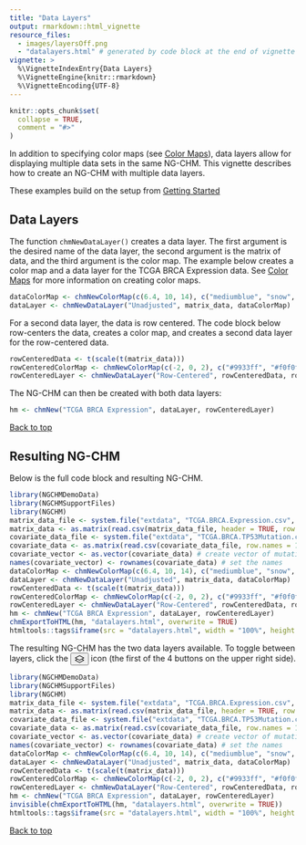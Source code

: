 ```yaml
---
title: "Data Layers"
output: rmarkdown::html_vignette
resource_files:
  - images/layersOff.png
  - "datalayers.html" # generated by code block at the end of vignette and displayed in an iframe
vignette: >
  %\VignetteIndexEntry{Data Layers}
  %\VignetteEngine{knitr::rmarkdown}
  %\VignetteEncoding{UTF-8}
---
```


```r
knitr::opts_chunk$set(
  collapse = TRUE,
  comment = "#>"
)
```

In addition to specifying color maps (see [Color Maps](color-maps.html)), data layers allow
for displaying multiple data sets in the same NG-CHM. This vignette
describes how to create an NG-CHM with multiple data layers.

These examples build on the setup from [Getting Started](getting-started.html)

## Data Layers

The function `chmNewDataLayer()` creates a data layer. The first argument is the desired name of the data layer,
the second argument is the matrix of data, and the third argument is the color map.
The example below creates a color map and a data layer for the TCGA BRCA Expression data.
See [Color Maps](color-maps.html) for more information on creating color maps.

```r
dataColorMap <- chmNewColorMap(c(6.4, 10, 14), c("mediumblue", "snow", "firebrick"))
dataLayer <- chmNewDataLayer("Unadjusted", matrix_data, dataColorMap)
```

For a second data layer, the data is row centered. The code block below
row-centers the data, creates a color map, and creates a second data layer for the row-centered data.

```r
rowCenteredData <- t(scale(t(matrix_data)))
rowCenteredColorMap <- chmNewColorMap(c(-2, 0, 2), c("#9933ff", "#f0f0f0", "#228B22"))
rowCenteredLayer <- chmNewDataLayer("Row-Centered", rowCenteredData, rowCenteredColorMap)
```

The NG-CHM can then be created with both data layers:

```r
hm <- chmNew("TCGA BRCA Expression", dataLayer, rowCenteredLayer)
```

[Back to top](#)

## Resulting NG-CHM

Below is the full code block and resulting NG-CHM.

```r
library(NGCHMDemoData)
library(NGCHMSupportFiles)
library(NGCHM)
matrix_data_file <- system.file("extdata", "TCGA.BRCA.Expression.csv", package = "NGCHMDemoData")
matrix_data <- as.matrix(read.csv(matrix_data_file, header = TRUE, row.names = 1, check.names = FALSE))
covariate_data_file <- system.file("extdata", "TCGA.BRCA.TP53Mutation.csv", package = "NGCHMDemoData")
covariate_data <- as.matrix(read.csv(covariate_data_file, row.names = 1))
covariate_vector <- as.vector(covariate_data) # create vector of mutation data
names(covariate_vector) <- rownames(covariate_data) # set the names
dataColorMap <- chmNewColorMap(c(6.4, 10, 14), c("mediumblue", "snow", "firebrick"))
dataLayer <- chmNewDataLayer("Unadjusted", matrix_data, dataColorMap)
rowCenteredData <- t(scale(t(matrix_data)))
rowCenteredColorMap <- chmNewColorMap(c(-2, 0, 2), c("#9933ff", "#f0f0f0", "#228B22"))
rowCenteredLayer <- chmNewDataLayer("Row-Centered", rowCenteredData, rowCenteredColorMap)
hm <- chmNew("TCGA BRCA Expression", dataLayer, rowCenteredLayer)
chmExportToHTML(hm, "datalayers.html", overwrite = TRUE)
htmltools::tags$iframe(src = "datalayers.html", width = "100%", height = 700)
```


<!-- svg symbol symbol taken from NG-CHM viewer:
     https://github.com/MD-Anderson-Bioinformatics/NG-CHM/blob/main/NGCHM/WebContent/icons.svg?short_path=fffa0d9
-->

<svg style="display:none;">
  <symbol id="icon-layers" xmlns="http://www.w3.org/2000/svg" fill="currentColor" class="bi bi-layers" viewBox="0 0 16 16">
    <path d="M8.235 1.559a.5.5 0 0 0-.47 0l-7.5 4a.5.5 0 0 0 0 .882L3.188 8 .264 9.559a.5.5 0 0 0 0 .882l7.5 4a.5.5 0 0 0 .47 0l7.5-4a.5.5 0 0 0 0-.882L12.813 8l2.922-1.559a.5.5 0 0 0 0-.882l-7.5-4zm3.515 7.008L14.438 10 8 13.433 1.562 10 4.25 8.567l3.515 1.874a.5.5 0 0 0 .47 0l3.515-1.874zM8 9.433 1.562 6 8 2.567 14.438 6 8 9.433z"/>
  </symbol>
</svg>

The resulting NG-CHM has the two data layers available. To toggle between layers, click the
<button class="fromViewer">
  <svg style="width:16px;height:16px;vertical-align:middle;" viewBox="0 0 16 16">
    <use xlink:href="#icon-layers"></use>
  </svg>
</button>
icon (the first of the 4 buttons on the upper right side).

```r
library(NGCHMDemoData)
library(NGCHMSupportFiles)
library(NGCHM)
matrix_data_file <- system.file("extdata", "TCGA.BRCA.Expression.csv", package = "NGCHMDemoData")
matrix_data <- as.matrix(read.csv(matrix_data_file, header = TRUE, row.names = 1, check.names = FALSE))
covariate_data_file <- system.file("extdata", "TCGA.BRCA.TP53Mutation.csv", package = "NGCHMDemoData")
covariate_data <- as.matrix(read.csv(covariate_data_file, row.names = 1))
covariate_vector <- as.vector(covariate_data) # create vector of mutation data
names(covariate_vector) <- rownames(covariate_data) # set the names
dataColorMap <- chmNewColorMap(c(6.4, 10, 14), c("mediumblue", "snow", "firebrick"))
dataLayer <- chmNewDataLayer("Unadjusted", matrix_data, dataColorMap)
rowCenteredData <- t(scale(t(matrix_data)))
rowCenteredColorMap <- chmNewColorMap(c(-2, 0, 2), c("#9933ff", "#f0f0f0", "#228B22"))
rowCenteredLayer <- chmNewDataLayer("Row-Centered", rowCenteredData, rowCenteredColorMap)
hm <- chmNew("TCGA BRCA Expression", dataLayer, rowCenteredLayer)
invisible(chmExportToHTML(hm, "datalayers.html", overwrite = TRUE))
htmltools::tags$iframe(src = "datalayers.html", width = "100%", height = 700)
```

[Back to top](#)
